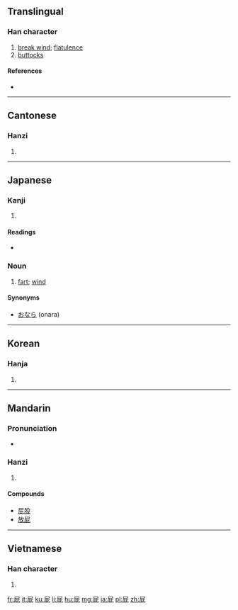 ==Translingual==

===Han character===
{{Han char|rn=44|rad=尸|as=04|sn=7|four=7721<sub>1</sub>|canj=尸心心 (SPP)}}

# [[break wind]]; [[flatulence]]
# [[buttock]]s

====References====
* {{Han ref|kx=0300.230|dkj=07654|dj=0597.010|hdz=20966.120|uh=5C41|ud=23617|bh=A7BE|bd=42942}}

----

==Cantonese==

===Hanzi===
{{yue-hanzi|jyut=|y=pei3}}

# {{defn|lang=yue|sort=尸04}}

----

==Japanese==

===Kanji===
{{ja-kanji|grade=|rs=尸04}}

# {{defn|lang=ja|sort=尸04}}

====Readings====
* {{ja-readings|on=[[ひ]] ([[hi]])|kun=[[へ]] ([[he]])}}

===Noun===
{{ja-noun|k|hira=へ|rom=he}}

# [[fart]]; [[break wind|wind]]

====Synonyms====
* [[おなら]] (onara)

----

==Korean==

===Hanja===
{{ko-hanja|hangeul=비|rv=bi|mr=pi}}

# {{defn|lang=ko|sort=尸04}}

----

==Mandarin==

===Pronunciation===
* {{audio|Zh-pì.ogg|Audio}}

===Hanzi===
{{cmn-hanzi|pin=[[pì]] ([[pi4]])|wg=p'i<sup>4</sup>}}

# {{defn|lang=cmn|sort=尸04}}

====Compounds====
* [[屁股]]
* [[放屁]]

----

==Vietnamese==

===Han character===
{{vi-hantu|[[thí]]|rs=尸04}}

# {{defn|lang=vi|sort=尸04}}

[[fr:屁]]
[[it:屁]]
[[ku:屁]]
[[li:屁]]
[[hu:屁]]
[[mg:屁]]
[[ja:屁]]
[[pl:屁]]
[[zh:屁]]